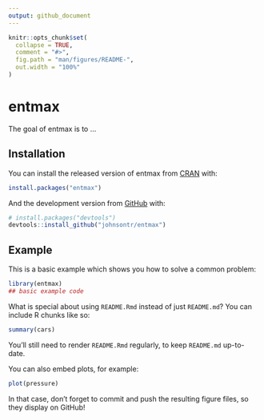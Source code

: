 ```yaml
---
output: github_document
---
```


<!-- README.md is generated from README.Rmd. Please edit that file -->

```r
knitr::opts_chunk$set(
  collapse = TRUE,
  comment = "#>",
  fig.path = "man/figures/README-",
  out.width = "100%"
)
```

# entmax

<!-- badges: start -->
<!-- badges: end -->

The goal of entmax is to ...

## Installation

You can install the released version of entmax from [CRAN](https://CRAN.R-project.org) with:

``` r
install.packages("entmax")
```

And the development version from [GitHub](https://github.com/) with:

``` r
# install.packages("devtools")
devtools::install_github("johnsontr/entmax")
```
## Example

This is a basic example which shows you how to solve a common problem:

```r
library(entmax)
## basic example code
```

What is special about using `README.Rmd` instead of just `README.md`? You can include R chunks like so:

```r
summary(cars)
```

You'll still need to render `README.Rmd` regularly, to keep `README.md` up-to-date.

You can also embed plots, for example:

```r
plot(pressure)
```

In that case, don't forget to commit and push the resulting figure files, so they display on GitHub!
